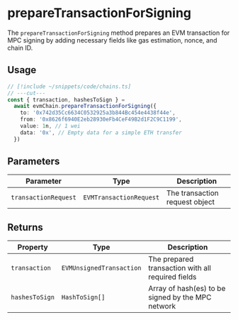 # prepareTransactionForSigning

The `prepareTransactionForSigning` method prepares an EVM transaction for MPC signing by adding necessary fields like gas estimation, nonce, and chain ID.

## Usage

```ts twoslash
// [!include ~/snippets/code/chains.ts]
// ---cut---
const { transaction, hashesToSign } =
  await evmChain.prepareTransactionForSigning({
    to: '0x742d35Cc6634C0532925a3b844Bc454e4438f44e',
    from: '0x8626f6940E2eb28930eFb4CeF49B2d1F2C9C1199',
    value: 1n, // 1 wei
    data: '0x', // Empty data for a simple ETH transfer
  })
```

## Parameters

| Parameter            | Type                    | Description                    |
| -------------------- | ----------------------- | ------------------------------ |
| `transactionRequest` | `EVMTransactionRequest` | The transaction request object |

## Returns

| Property       | Type                     | Description                                       |
| -------------- | ------------------------ | ------------------------------------------------- |
| `transaction`  | `EVMUnsignedTransaction` | The prepared transaction with all required fields |
| `hashesToSign` | `HashToSign[]`           | Array of hash(es) to be signed by the MPC network |
